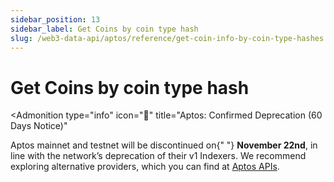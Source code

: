 ```yaml
---
sidebar_position: 13
sidebar_label: Get Coins by coin type hash
slug: /web3-data-api/aptos/reference/get-coin-info-by-coin-type-hashes
---
```



# Get Coins by coin type hash


<Admonition
  type="info"
  icon="🚨"
  title="Aptos: Confirmed Deprecation (60 Days Notice)"
>
  <p>
    Aptos mainnet and testnet will be discontinued on{" "}
    <strong>November 22nd</strong>, in line with the network’s deprecation of
    their v1 Indexers. We recommend exploring alternative providers, which you
    can find at <a href="https://aptos.dev/en/build/apis">Aptos APIs</a>.
  </p>
</Admonition>
<ApiReference {...config["aptos-web3"].getCoinInfoByCoinTypeHashes} />
